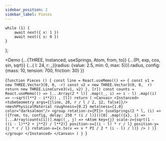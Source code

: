 ---
sidebar_position: 2
sidebar_label: Pieces
---

    while (1) {
        await next({ x: 1 })
        await next({ x: 0 })
    }
};

<Demo
    {...{THREE, Instanced, useSprings, Atom, from, to}}
    {...{PI, exp, cos, sin, sqrt}}
    {...{
        l: 24,
        r: _({radius: {value: 2.5, min: 0, max: 5}}).radius,
        config: {mass: 10, tension: 700, friction: 30}
    }}
>
{`function Pieces () {
    const line = React.useMemo(() => {
        const v1 = new THREE.Vector3(0, 0, -r)
        const v2 = new THREE.Vector3(0, 0,  r)
        return new THREE.LineCurve3(v1, v2)
    }, [r])
    const counts = React.useMemo(() =>
        [...Array(2 * l)]
            .map((_, i) => i - l)
            .map((i) => ~~sqrt(l**2 - i**2))
    , [l])
    return (
      <Canvas>
        <Instanced>
            <tubeGeometry args={[line, 20, r / l / 2, 12, false]}/>
            <meshPhysicalMaterial roughness={0.2} metalness={1.0} color="darksalmon"/>
            <group rotation-z={PI}>
                {useSprings(2 * l, (i) => ({from, to, config, delay: 250 * (i / l)}))[0]
                .map(({x}, i) =>
                    [...Array(counts[i])].map((_, j) =>
                        <Atom
                            key={j}
                            scale-z={sqrt(1 - ((i - l)**2 + j**2) / l**2)}
                            position-x={(i - l) * r / l}
                            position-y={j * r / l}
                            rotation-x={x.to(v => v * PI / 2 * (i - l) / l)}
                        />
                    )
                )}
            </group>
        </Instanced>
      </Canvas>
    )
}
`}
</Demo>
